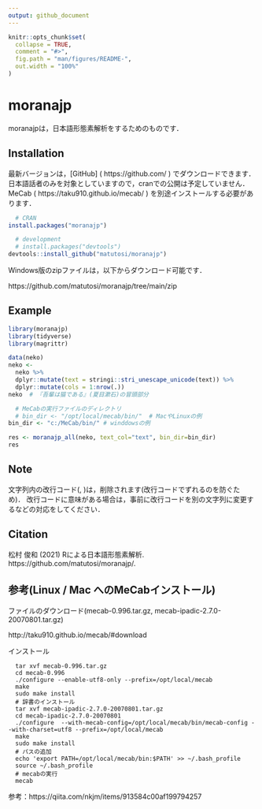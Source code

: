 ```yaml
---
output: github_document
---
```


```r
knitr::opts_chunk$set(
  collapse = TRUE,
  comment = "#>",
  fig.path = "man/figures/README-",
  out.width = "100%"
)
```

# moranajp

moranajpは，日本語形態素解析をするためのものです．

## Installation


最新バージョンは，[GitHub] ( https://github.com/ ) でダウンロードできます．
日本語話者のみを対象としていますので，cranでの公開は予定していません．
MeCab ( https://taku910.github.io/mecab/ ) を別途インストールする必要があります．

``` r
  # CRAN
install.packages("moranajp")

  # development
  # install.packages("devtools")
devtools::install_github("matutosi/moranajp")
```

Windows版のzipファイルは，以下からダウンロード可能です．

https://github.com/matutosi/moranajp/tree/main/zip


## Example

``` r
library(moranajp)
library(tidyverse)
library(magrittr)

data(neko)
neko <- 
  neko %>%
  dplyr::mutate(text = stringi::stri_unescape_unicode(text)) %>%
  dplyr::mutate(cols = 1:nrow(.))
neko  # 『吾輩は猫である』(夏目漱石)の冒頭部分

  # MeCabの実行ファイルのディレクトリ
  # bin_dir <- "/opt/local/mecab/bin/"  # MacやLinuxの例
bin_dir <- "c:/MeCab/bin/" # winddowsの例

res <- moranajp_all(neko, text_col="text", bin_dir=bin_dir)
res
```

## Note

文字列内の改行コード(\r\n, \n)は，削除されます(改行コードでずれるのを防ぐため)．
改行コードに意味がある場合は，事前に改行コードを別の文字列に変更するなどの対応をしてください．

## Citation

松村 俊和 (2021) Rによる日本語形態素解析. https://github.com/matutosi/moranajp/.

## 参考(Linux / Mac へのMeCabインストール)

ファイルのダウンロード(mecab-0.996.tar.gz, mecab-ipadic-2.7.0-20070801.tar.gz)

http://taku910.github.io/mecab/#download

インストール
```
  tar xvf mecab-0.996.tar.gz
  cd mecab-0.996
  ./configure --enable-utf8-only --prefix=/opt/local/mecab
  make
  sudo make install
  # 辞書のインストール
  tar xvf mecab-ipadic-2.7.0-20070801.tar.gz
  cd mecab-ipadic-2.7.0-20070801
  ./configure  --with-mecab-config=/opt/local/mecab/bin/mecab-config --with-charset=utf8 --prefix=/opt/local/mecab
  make
  sudo make install
  # パスの追加
  echo 'export PATH=/opt/local/mecab/bin:$PATH' >> ~/.bash_profile
  source ~/.bash_profile
  # mecabの実行
  mecab
```

参考：https://qiita.com/nkjm/items/913584c00af199794257
